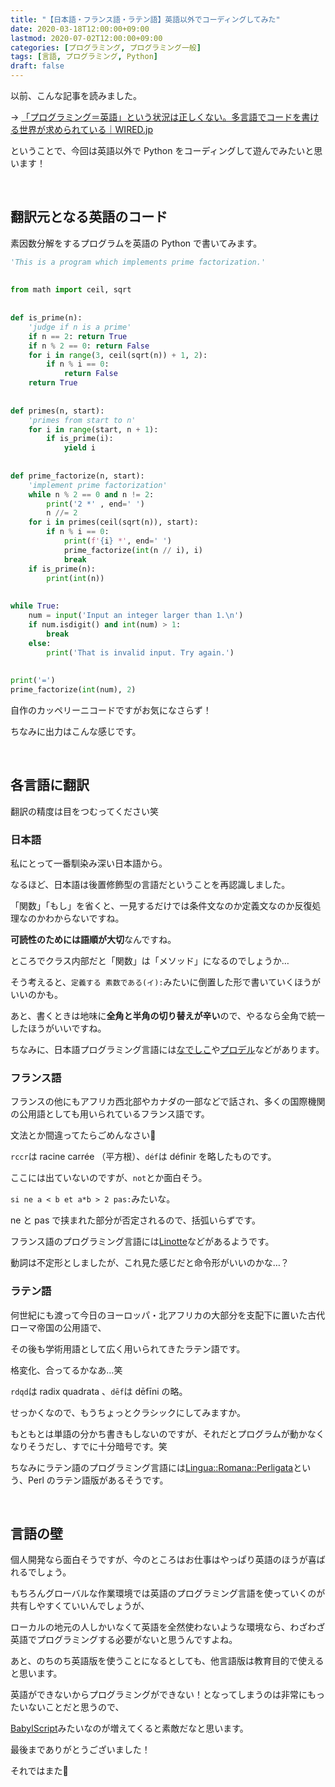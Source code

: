 ```yaml
---
title: "【日本語・フランス語・ラテン語】英語以外でコーディングしてみた"
date: 2020-03-18T12:00:00+09:00
lastmod: 2020-07-02T12:00:00+09:00
categories: [プログラミング, プログラミング一般]
tags: [言語, プログラミング, Python]
draft: false
---
```


以前、こんな記事を読みました。

→ [「プログラミング＝英語」という状況は正しくない。多言語でコードを書ける世界が求められている｜WIRED.jp](https://wired.jp/2019/08/04/coding-is-for-everyoneas-long-as-you-speak-english/)

ということで、今回は英語以外で Python をコーディングして遊んでみたいと思います！

<!--more-->

<br/>

## 翻訳元となる英語のコード

素因数分解をするプログラムを英語の Python で書いてみます。

```py
'This is a program which implements prime factorization.'
　
　
from math import ceil, sqrt
　
　
def is_prime(n):
    'judge if n is a prime'
    if n == 2: return True
    if n % 2 == 0: return False
    for i in range(3, ceil(sqrt(n)) + 1, 2):
        if n % i == 0:
            return False
    return True
　
　
def primes(n, start):
    'primes from start to n'
    for i in range(start, n + 1):
        if is_prime(i):
            yield i
　
　
def prime_factorize(n, start):
    'implement prime factorization'
    while n % 2 == 0 and n != 2:
        print('2 *' , end=' ')
        n //= 2
    for i in primes(ceil(sqrt(n)), start):
        if n % i == 0:
            print(f'{i} *', end=' ')
            prime_factorize(int(n // i), i)
            break
    if is_prime(n):
        print(int(n))
　
　
while True:
    num = input('Input an integer larger than 1.\n')
    if num.isdigit() and int(num) > 1:
        break
    else:
        print('That is invalid input. Try again.')
　
　
print('=')
prime_factorize(int(num), 2)
```

自作のカッペリーニコードですがお気になさらず！

ちなみに出力はこんな感じです。

<postimage src="jikkou_gamen" ext="png" alt="実行画面" />

<relpos link="pcap-report" />

<br/>

## 各言語に翻訳

翻訳の精度は目をつむってください笑

### 日本語

私にとって一番馴染み深い日本語から。

<postimage src="ja" alt="ja" />

なるほど、日本語は後置修飾型の言語だということを再認識しました。

「関数」「もし」を省くと、一見するだけでは条件文なのか定義文なのか反復処理なのかわからないですね。

**可読性のためには語順が大切**なんですね。

ところでクラス内部だと「関数」は「メソッド」になるのでしょうか…

そう考えると、`定義する 素数である(イ):`みたいに倒置した形で書いていくほうがいいのかも。

あと、書くときは地味に**全角と半角の切り替えが辛い**ので、やるなら全角で統一したほうがいいですね。

ちなみに、日本語プログラミング言語には[なでしこ](https://nadesi.com/top/)や[プロデル](https://rdr.utopiat.net/)などがあります。

### フランス語

フランスの他にもアフリカ西北部やカナダの一部などで話され、多くの国際機関の公用語としても用いられているフランス語です。

文法とか間違ってたらごめんなさい🙏

<postimage src="fr" alt="fr" />

`rccr`は racine carrée （平方根）、`déf`は définir を略したものです。

ここには出ていないのですが、`not`とか面白そう。

`si ne a < b et a*b > 2 pas:`みたいな。

ne と pas で挟まれた部分が否定されるので、括弧いらずです。

フランス語のプログラミング言語には[Linotte](http://langagelinotte.free.fr/)などがあるようです。

動詞は不定形としましたが、これ見た感じだと命令形がいいのかな…？

### ラテン語

何世紀にも渡って今日のヨーロッパ・北アフリカの大部分を支配下に置いた古代ローマ帝国の公用語で、

その後も学術用語として広く用いられてきたラテン語です。

<postimage src="la" alt="la" />

格変化、合ってるかなあ…笑

`rdqd`は radix quadrata 、`dēf`は dēfīni の略。

せっかくなので、もうちょっとクラシックにしてみますか。

<postimage src="cl" alt="classical la" />

もともとは単語の分かち書きもしないのですが、それだとプログラムが動かなくなりそうだし、すでに十分暗号です。笑

ちなみにラテン語のプログラミング言語には[Lingua::Romana::Perligata](https://metacpan.org/pod/Lingua::Romana::Perligata)という、Perl のラテン語版があるそうです。

<br/>

## 言語の壁

個人開発なら面白そうですが、今のところはお仕事はやっぱり英語のほうが喜ばれるでしょう。

もちろんグローバルな作業環境では英語のプログラミング言語を使っていくのが共有しやすくていいんでしょうが、

ローカルの地元の人しかいなくて英語を全然使わないような環境なら、わざわざ英語でプログラミングする必要がないと思うんですよね。

あと、のちのち英語版を使うことになるとしても、他言語版は教育目的で使えると思います。

英語ができないからプログラミングができない！となってしまうのは非常にもったいないことだと思うので、

[BabylScript](http://www.babylscript.com/)みたいなのが増えてくると素敵だなと思います。

最後までありがとうございました！

それではまた👋
